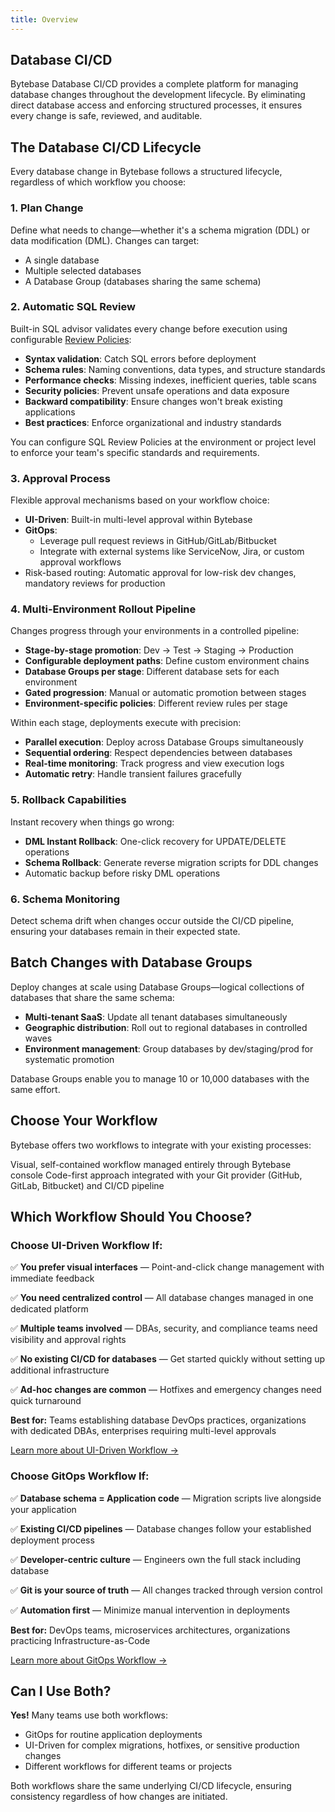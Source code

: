 ```yaml
---
title: Overview
---
```


<Card
  title="Tutorial: First Schema Change in 5 Minutes"
  icon="graduation-cap"
  href="/tutorials/first-schema-change"
  horizontal
/>

## Database CI/CD

Bytebase Database CI/CD provides a complete platform for managing database changes throughout the development lifecycle. By eliminating direct database access and enforcing structured processes, it ensures every change is safe, reviewed, and auditable.

## The Database CI/CD Lifecycle

Every database change in Bytebase follows a structured lifecycle, regardless of which workflow you choose:

### 1. **Plan Change**

Define what needs to change—whether it's a schema migration (DDL) or data modification (DML). Changes can target:

- A single database
- Multiple selected databases
- A Database Group (databases sharing the same schema)

### 2. **Automatic SQL Review**

Built-in SQL advisor validates every change before execution using configurable [Review Policies](/sql-review/review-policy):

- **Syntax validation**: Catch SQL errors before deployment
- **Schema rules**: Naming conventions, data types, and structure standards
- **Performance checks**: Missing indexes, inefficient queries, table scans
- **Security policies**: Prevent unsafe operations and data exposure
- **Backward compatibility**: Ensure changes won't break existing applications
- **Best practices**: Enforce organizational and industry standards

You can configure SQL Review Policies at the environment or project level to enforce your team's specific standards and requirements.

### 3. **Approval Process**

Flexible approval mechanisms based on your workflow choice:

- **UI-Driven**: Built-in multi-level approval within Bytebase
- **GitOps**:
  - Leverage pull request reviews in GitHub/GitLab/Bitbucket
  - Integrate with external systems like ServiceNow, Jira, or custom approval workflows
- Risk-based routing: Automatic approval for low-risk dev changes, mandatory reviews for production

### 4. **Multi-Environment Rollout Pipeline**

Changes progress through your environments in a controlled pipeline:

- **Stage-by-stage promotion**: Dev → Test → Staging → Production
- **Configurable deployment paths**: Define custom environment chains
- **Database Groups per stage**: Different database sets for each environment
- **Gated progression**: Manual or automatic promotion between stages
- **Environment-specific policies**: Different review rules per stage

Within each stage, deployments execute with precision:

- **Parallel execution**: Deploy across Database Groups simultaneously
- **Sequential ordering**: Respect dependencies between databases
- **Real-time monitoring**: Track progress and view execution logs
- **Automatic retry**: Handle transient failures gracefully

### 5. **Rollback Capabilities**

Instant recovery when things go wrong:

- **DML Instant Rollback**: One-click recovery for UPDATE/DELETE operations
- **Schema Rollback**: Generate reverse migration scripts for DDL changes
- Automatic backup before risky DML operations

### 6. **Schema Monitoring**

Detect schema drift when changes occur outside the CI/CD pipeline, ensuring your databases remain in their expected state.

## Batch Changes with Database Groups

Deploy changes at scale using Database Groups—logical collections of databases that share the same schema:

- **Multi-tenant SaaS**: Update all tenant databases simultaneously
- **Geographic distribution**: Roll out to regional databases in controlled waves
- **Environment management**: Group databases by dev/staging/prod for systematic promotion

Database Groups enable you to manage 10 or 10,000 databases with the same effort.

## Choose Your Workflow

Bytebase offers two workflows to integrate with your existing processes:

<CardGroup cols={2}>
  <Card title="UI-Driven Workflow" icon="mouse-pointer">
    Visual, self-contained workflow managed entirely through Bytebase console
  </Card>
  <Card title="GitOps Workflow" icon="git-branch">
    Code-first approach integrated with your Git provider (GitHub, GitLab, Bitbucket) and CI/CD
    pipeline
  </Card>
</CardGroup>

## Which Workflow Should You Choose?

### Choose UI-Driven Workflow If:

✅ **You prefer visual interfaces** — Point-and-click change management with immediate feedback

✅ **You need centralized control** — All database changes managed in one dedicated platform

✅ **Multiple teams involved** — DBAs, security, and compliance teams need visibility and approval rights

✅ **No existing CI/CD for databases** — Get started quickly without setting up additional infrastructure

✅ **Ad-hoc changes are common** — Hotfixes and emergency changes need quick turnaround

**Best for:** Teams establishing database DevOps practices, organizations with dedicated DBAs, enterprises requiring multi-level approvals

[Learn more about UI-Driven Workflow →](/change-database/plan)

### Choose GitOps Workflow If:

✅ **Database schema = Application code** — Migration scripts live alongside your application

✅ **Existing CI/CD pipelines** — Database changes follow your established deployment process

✅ **Developer-centric culture** — Engineers own the full stack including database

✅ **Git is your source of truth** — All changes tracked through version control

✅ **Automation first** — Minimize manual intervention in deployments

**Best for:** DevOps teams, microservices architectures, organizations practicing Infrastructure-as-Code

[Learn more about GitOps Workflow →](/gitops/overview)

## Can I Use Both?

**Yes!** Many teams use both workflows:

- GitOps for routine application deployments
- UI-Driven for complex migrations, hotfixes, or sensitive production changes
- Different workflows for different teams or projects

Both workflows share the same underlying CI/CD lifecycle, ensuring consistency regardless of how changes are initiated.
